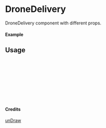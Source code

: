 
<Meta of={DroneDelivery} title="unDraw/DroneDelivery" />

# DroneDelivery

DroneDelivery component with different props.

#### Example

<Canvas of={DroneDelivery.Primary} />

## Usage

```ts
import { DroneDelivery } from "yadl-ui";

const Example = () => {
  return (
      <DroneDelivery />
  );
};

export default Example;
```

#### Credits
[unDraw](https://undraw.co/illustrations)
